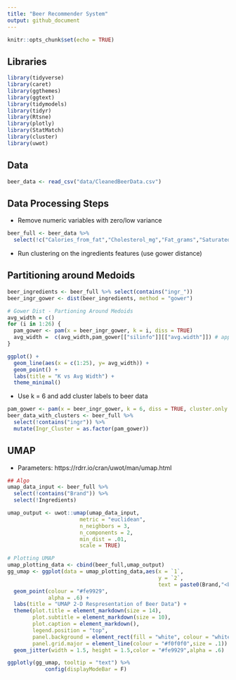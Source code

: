 ```yaml
---
title: "Beer Recommender System"
output: github_document
---
```


```r
knitr::opts_chunk$set(echo = TRUE)
```

## Libraries

```r
library(tidyverse)
library(caret)
library(ggthemes)
library(ggtext)
library(tidymodels)
library(tidyr)
library(Rtsne)
library(plotly)
library(StatMatch)
library(cluster)
library(uwot)
```

## Data

```r
beer_data <- read_csv("data/CleanedBeerData.csv")
```

## Data Processing Steps

- Remove numeric variables with zero/low variance

```r
beer_full <- beer_data %>%
  select(!c("Calories_from_fat","Cholesterol_mg","Fat_grams","Saturated_fat_grams","Trans_fat_grams","Fiber_grams"))
```

- Run clustering on the ingredients features (use gower distance)

## Partitioning around Medoids

```r
beer_ingredients <- beer_full %>% select(contains("ingr_"))
beer_ingr_gower <- dist(beer_ingredients, method = "gower")
```

```r
# Gower Dist - Partioning Around Medoids
avg_width = c()
for (i in 1:26) {
  pam_gower <- pam(x = beer_ingr_gower, k = i, diss = TRUE)
  avg_width =  c(avg_width,pam_gower[["silinfo"]][["avg.width"]]) # append avg width for each k
}

ggplot() +
  geom_line(aes(x = c(1:25), y= avg_width)) +
  geom_point() +
  labs(title = "K vs Avg Width") +
  theme_minimal() 
```

- Use k = 6 and add cluster labels to beer data

```r
pam_gower <- pam(x = beer_ingr_gower, k = 6, diss = TRUE, cluster.only = TRUE)
beer_data_with_clusters <- beer_full %>%
  select(!contains("ingr")) %>%
  mutate(Ingr_Cluster = as.factor(pam_gower))
```


## UMAP

- Parameters: https://rdrr.io/cran/uwot/man/umap.html


```r
## Algo
umap_data_input <- beer_full %>% 
  select(!contains("Brand")) %>%
  select(!Ingredients)

umap_output <- uwot::umap(umap_data_input,
                       metric = "euclidean",
                       n_neighbors = 3,
                       n_components = 2,
                       min_dist = .01,
                       scale = TRUE)

# Plotting UMAP
umap_plotting_data <- cbind(beer_full,umap_output)
gg_umap <- ggplot(data = umap_plotting_data,aes(x = `1`,
                                                y = `2`,
                                                text = paste0(Brand,"<br>",Brand_Style,"<br>","ABV: ",ABV))) +
  geom_point(colour = "#fe9929",
             alpha = .6) +
  labs(title = "UMAP 2-D Respresentation of Beer Data") +
  theme(plot.title = element_markdown(size = 14),
        plot.subtitle = element_markdown(size = 10),
        plot.caption = element_markdown(),
        legend.position = "top",
        panel.background = element_rect(fill = "white", colour = "white"),
        panel.grid.major = element_line(colour = "#f0f0f0",size = .1)) + 
  geom_jitter(width = 1.5, height = 1.5,color = "#fe9929",alpha = .6)

ggplotly(gg_umap, tooltip = "text") %>%
            config(displayModeBar = F)
```





